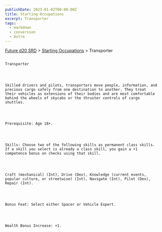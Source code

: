 ```yaml
---
publishDate: 2023-01-02T00:00:00Z
title: Starting Occupations
excerpt: Transporter
tags:
  - markdown
  - conversion
  - Astro
---
```







[Future d20 SRD](/#futureD20)
     > [Starting Occupations](future-d20-srd-starting-occupations-index)
     > Transporter
    




## 
    Transporter
   



    Skilled drivers and pilots, transporters move people, information, and precious cargo safely from one destination to another. They treat their vehicles as extensions of their bodies and are most comfortable behind the wheels of skycabs or the thruster controls of cargo shuttles.
   



    Prerequisite: Age 18+.
   



    Skills: Choose two of the following skills as permanent class skills. If a skill you select is already a class skill, you gain a +1 competence bonus on checks using that skill.
   



    Craft (mechanical) (Int), Drive (Dex), Knowledge (current events, popular culture, or streetwise) (Int), Navigate (Int), Pilot (Dex), Repair (Int).
   



    Bonus Feat: Select either Spacer or Vehicle Expert.
   



    Wealth Bonus Increase: +1.
   





